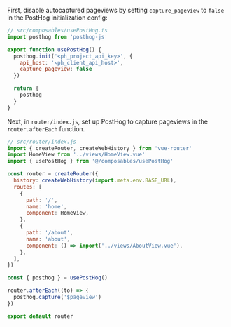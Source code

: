 First, disable autocaptured pageviews by setting `capture_pageview` to `false` in the PostHog initialization config:

```js
// src/composables/usePostHog.ts
import posthog from 'posthog-js'

export function usePostHog() {
  posthog.init('<ph_project_api_key>', {
    api_host: '<ph_client_api_host>',
    capture_pageview: false
  })

  return {
    posthog
  }
}
```

Next, in `router/index.js`, set up PostHog to capture pageviews in the `router.afterEach` function.

```js
// src/router/index.js
import { createRouter, createWebHistory } from 'vue-router'
import HomeView from '../views/HomeView.vue'
import { usePostHog } from '@/composables/usePostHog'

const router = createRouter({
  history: createWebHistory(import.meta.env.BASE_URL),
  routes: [
    {
      path: '/',
      name: 'home',
      component: HomeView,
    },
    {
      path: '/about',
      name: 'about',
      component: () => import('../views/AboutView.vue'),
    },
  ],
})

const { posthog } = usePostHog()

router.afterEach((to) => {
  posthog.capture('$pageview')
})

export default router
```